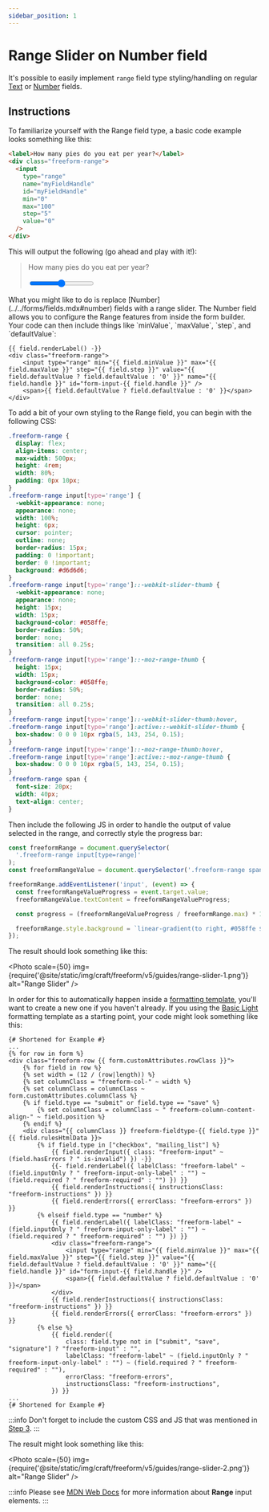 ```yaml
---
sidebar_position: 1
---
```



# Range Slider on Number field

It's possible to easily implement `range` field type styling/handling on regular [Text](../../forms/fields.mdx#text) or [Number](../../forms/fields.mdx#number) fields.

## Instructions

<VerticalStepWrapper>
<StepMarkdown>
To familiarize yourself with the Range field type, a basic code example looks something like this:

```html showLineNumbers
<label>How many pies do you eat per year?</label>
<div class="freeform-range">
  <input
    type="range"
    name="myFieldHandle"
    id="myFieldHandle"
    min="0"
    max="100"
    step="5"
    value="0"
  />
</div>
```

This will output the following (go ahead and play with it!):

<blockquote className="text-sm font-italic rounded-md p-4 mb-7 form-styling">
  <p className="text-blue-500 mb-2">How many pies do you eat per year?</p>
  <input
    type="range"
    min="0"
    max="100"
    step="5"
    defaultValue="0"
    className="w-full h-2 bg-gray-200 rounded-lg appearance-none cursor-pointer dark:bg-gray-700"
  />
</blockquote>

</StepMarkdown>
<StepMarkdown>
What you might like to do is replace [Number](../../forms/fields.mdx#number) fields with a range slider. The Number field allows you to configure the Range features from inside the form builder. Your code can then include things like `minValue`, `maxValue`, `step`, and `defaultValue`:

```twig showLineNumbers
{{ field.renderLabel() -}}
<div class="freeform-range">
    <input type="range" min="{{ field.minValue }}" max="{{ field.maxValue }}" step="{{ field.step }}" value="{{ field.defaultValue ? field.defaultValue : '0' }}" name="{{ field.handle }}" id="form-input-{{ field.handle }}" />
    <span>{{ field.defaultValue ? field.defaultValue : '0' }}</span>
</div>
```

</StepMarkdown>
<StepMarkdown>
To add a bit of your own styling to the Range field, you can begin with the following CSS:

```css showLineNumbers
.freeform-range {
  display: flex;
  align-items: center;
  max-width: 500px;
  height: 4rem;
  width: 80%;
  padding: 0px 10px;
}
.freeform-range input[type='range'] {
  -webkit-appearance: none;
  appearance: none;
  width: 100%;
  height: 6px;
  cursor: pointer;
  outline: none;
  border-radius: 15px;
  padding: 0 !important;
  border: 0 !important;
  background: #d6d6d6;
}
.freeform-range input[type='range']::-webkit-slider-thumb {
  -webkit-appearance: none;
  appearance: none;
  height: 15px;
  width: 15px;
  background-color: #058ffe;
  border-radius: 50%;
  border: none;
  transition: all 0.25s;
}
.freeform-range input[type='range']::-moz-range-thumb {
  height: 15px;
  width: 15px;
  background-color: #058ffe;
  border-radius: 50%;
  border: none;
  transition: all 0.25s;
}
.freeform-range input[type='range']::-webkit-slider-thumb:hover,
.freeform-range input[type='range']:active::-webkit-slider-thumb {
  box-shadow: 0 0 0 10px rgba(5, 143, 254, 0.15);
}
.freeform-range input[type='range']::-moz-range-thumb:hover,
.freeform-range input[type='range']:active::-moz-range-thumb {
  box-shadow: 0 0 0 10px rgba(5, 143, 254, 0.15);
}
.freeform-range span {
  font-size: 20px;
  width: 40px;
  text-align: center;
}
```

Then include the following JS in order to handle the output of value selected in the range, and correctly style the progress bar:

```js showLineNumbers
const freeformRange = document.querySelector(
  '.freeform-range input[type=range]'
);
const freeformRangeValue = document.querySelector('.freeform-range span');

freeformRange.addEventListener('input', (event) => {
  const freeformRangeValueProgress = event.target.value;
  freeformRangeValue.textContent = freeformRangeValueProgress;

  const progress = (freeformRangeValueProgress / freeformRange.max) * 100;

  freeformRange.style.background = `linear-gradient(to right, #058ffe ${progress}%, #d6d6d6 ${progress}%)`;
});
```

The result should look something like this:

<Photo
  scale={50}
  img={require('@site/static/img/craft/freeform/v5/guides/range-slider-1.png')}
  alt="Range Slider"
/>

</StepMarkdown>
<StepMarkdown>

In order for this to automatically happen inside a [formatting template](../../templates/formatting/index.mdx), you'll want to create a new one if you haven't already. If you using the [Basic Light](../../templates/formatting/basic-light.mdx) formatting template as a starting point, your code might look something like this:

```twig {18-25} showLineNumbers
{# Shortened for Example #}
...
{% for row in form %}
<div class="freeform-row {{ form.customAttributes.rowClass }}">
    {% for field in row %}
    {% set width = (12 / (row|length)) %}
    {% set columnClass = "freeform-col-" ~ width %}
    {% set columnClass = columnClass ~ form.customAttributes.columnClass %}
    {% if field.type == "submit" or field.type == "save" %}
        {% set columnClass = columnClass ~ " freeform-column-content-align-" ~ field.position %}
    {% endif %}
    <div class="{{ columnClass }} freeform-fieldtype-{{ field.type }}"{{ field.rulesHtmlData }}>
        {% if field.type in ["checkbox", "mailing_list"] %}
            {{ field.renderInput({ class: "freeform-input" ~ (field.hasErrors ? " is-invalid") }) -}}
            {{- field.renderLabel({ labelClass: "freeform-label" ~ (field.inputOnly ? " freeform-input-only-label" : "") ~ (field.required ? " freeform-required" : "") }) }}
            {{ field.renderInstructions({ instructionsClass: "freeform-instructions" }) }}
            {{ field.renderErrors({ errorClass: "freeform-errors" }) }}
        {% elseif field.type == "number" %}
            {{ field.renderLabel({ labelClass: "freeform-label" ~ (field.inputOnly ? " freeform-input-only-label" : "") ~ (field.required ? " freeform-required" : "") }) }}
            <div class="freeform-range">
                <input type="range" min="{{ field.minValue }}" max="{{ field.maxValue }}" step="{{ field.step }}" value="{{ field.defaultValue ? field.defaultValue : '0' }}" name="{{ field.handle }}" id="form-input-{{ field.handle }}" />
                <span>{{ field.defaultValue ? field.defaultValue : '0' }}</span>
            </div>
            {{ field.renderInstructions({ instructionsClass: "freeform-instructions" }) }}
            {{ field.renderErrors({ errorClass: "freeform-errors" }) }}
        {% else %}
            {{ field.render({
                class: field.type not in ["submit", "save", "signature"] ? "freeform-input" : "",
                labelClass: "freeform-label" ~ (field.inputOnly ? " freeform-input-only-label" : "") ~ (field.required ? " freeform-required" : ""),
                errorClass: "freeform-errors",
                instructionsClass: "freeform-instructions",
            }) }}
...
{# Shortened for Example #}
```

:::info
Don't forget to include the custom CSS and JS that was mentioned in [Step 3](#step3).
:::

The result might look something like this:

<Photo
  scale={50}
  img={require('@site/static/img/craft/freeform/v5/guides/range-slider-2.png')}
  alt="Range Slider"
/>

</StepMarkdown>

</VerticalStepWrapper>

:::info
Please see [MDN Web Docs](https://developer.mozilla.org/en-US/docs/Web/HTML/Element/input/range) for more information about **Range** input elements.
:::
